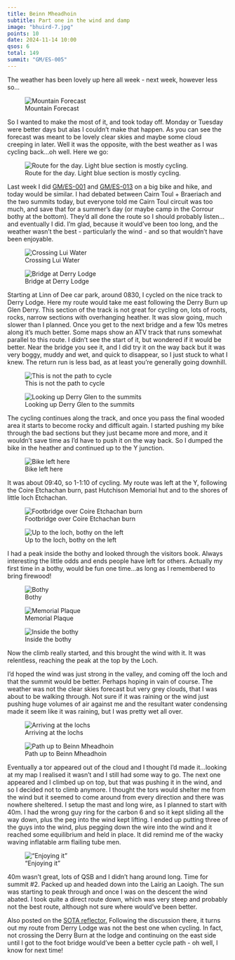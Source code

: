 ```yaml
---
title: Beinn Mheadhoin
subtitle: Part one in the wind and damp
image: "bhuird-7.jpg"
points: 10
date: 2024-11-14 10:00
qsos: 6
total: 149
summit: "GM/ES-005"
---
```


The weather has been lovely up here all week - next week, however less so…

![Mountain Forecast](weather.jpg)

So I wanted to make the most of it, and took today off. Monday or Tuesday were better days but alas I couldn’t make that happen. As you can see the forecast was meant to be lovely clear skies and maybe some cloud creeping in later. Well it was the opposite, with the best weather as I was cycling back…oh well. Here we go:

![Route for the day. Light blue section is mostly cycling.](route.jpg)

Last week I did [GM/ES-001](https://gm5alx.uk/sota/2024/gm-es-001/) and [GM/ES-013](https://gm5alx.uk/sota/2024/gm-es-013/) on a big bike and hike, and today would be similar. I had debated between Cairn Toul + Braeriach and the two summits today, but everyone told me Cairn Toul circuit was too much, and save that for a summer’s day (or maybe camp in the Corrour bothy at the bottom). They’d all done the route so I should probably listen…and eventually I did. I’m glad, because it would’ve been too long, and the weather wasn’t the best - particularly the wind - and so that wouldn’t have been enjoyable.

![Crossing Lui Water](mheadhoin-1.jpg)

![Bridge at Derry Lodge](mheadhoin-2.jpg)

Starting at Linn of Dee car park, around 0830, I cycled on the nice track to Derry Lodge. Here my route would take me east following the Derry Burn up Glen Derry. This section of the track is not great for cycling on, lots of roots, rocks, narrow sections with overhanging heather. It was slow going, much slower than I planned. Once you get to the next bridge and a few 10s metres along it’s much better. Some maps show an ATV track that runs somewhat parallel to this route. I didn’t see the start of it, but wondered if it would be better. Near the bridge you see it, and I did try it on the way back but it was very boggy, muddy and wet, and quick to disappear, so I just stuck to what I knew. The return run is less bad, as at least you’re generally going downhill.

![This is not the path to cycle](hardcycle.jpg)

![Looking up Derry Glen to the summits](mheadhoin-4.jpg)

The cycling continues along the track, and once you pass the final wooded area it starts to become rocky and difficult again. I started pushing my bike through the bad sections but they just became more and more, and it wouldn’t save time as I’d have to push it on the way back. So I dumped the bike in the heather and continued up to the Y junction.

![Bike left here](bikedrop.jpg)

It was about 09:40, so 1-1:10 of cycling. My route was left at the Y, following the Coire Etchachan burn, past Hutchison Memorial hut and to the shores of little loch Etchachan.

![Footbridge over Coire Etchachan burn](mheadhoin-5.jpg)

![Up to the loch, bothy on the left](mheadhoin-6.jpg)

I had a peak inside the bothy and looked through the visitors book. Always interesting the little odds and ends people have left for others. Actually my first time in a bothy, would be fun one time…as long as I remembered to bring firewood!

![Bothy](mheadhoin-7.jpg)

![Memorial Plaque](mheadhoin-8.jpg)

![Inside the bothy](mheadhoin-9.jpg)

Now the climb really started, and this brought the wind with it. It was relentless, reaching the peak at the top by the Loch.

I’d hoped the wind was just strong in the valley, and coming off the loch and that the summit would be better. Perhaps hoping in vain of course. The weather was not the clear skies forecast but very grey clouds, that I was about to be walking through. Not sure if it was raining or the wind just pushing huge volumes of air against me and the resultant water condensing made it seem like it was raining, but I was pretty wet all over.

![Arriving at the lochs](mheadhoin-10.jpg)

![Path up to Beinn Mheadhoin](mheadhoin-11.jpg)

Eventually a tor appeared out of the cloud and I thought I’d made it…looking at my map I realised it wasn’t and I still had some way to go. The next one appeared and I climbed up on top, but that was pushing it in the wind, and so I decided not to climb anymore. I thought the tors would shelter me from the wind but it seemed to come around from every direction and there was nowhere sheltered. I setup the mast and long wire, as I planned to start with 40m. I had the wrong guy ring for the carbon 6 and so it kept sliding all the way down, plus the peg into the wind kept lifting. I ended up putting three of the guys into the wind, plus pegging down the wire into the wind and it reached some equilibrium and held in place. It did remind me of the wacky waving inflatable arm flailing tube men.

!["Enjoying it"](mheadhoin-12.jpg)

40m wasn’t great, lots of QSB and I didn’t hang around long. Time for summit #2. Packed up and headed down into the Lairig an Laoigh. The sun was starting to peak through and once I was on the descent the wind abated. I took quite a direct route down, which was very steep and probably not the best route, although not sure where would’ve been better.

Also posted on the [SOTA reflector.](https://reflector.sota.org.uk/t/beinn-mheadhoin-gm-es-005-and-beinn-achaorainn-gm-es-011/36785) Following the discussion there, it turns out my route from Derry Lodge was not the best one when cycling. In fact, not crossing the Derry Burn at the lodge and continuing on the east side until I got to the foot bridge would've been a better cycle path - oh well, I know for next time!
